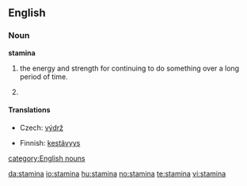 ==English==

===Noun===
'''stamina'''

#the energy and strength for continuing to do something over a long period of time.
# {{botany}} {{plural of|[[stamen]]}}

====Translations====
{{top}}
*Czech: [[výdrž]] {{f}}
{{mid}}
*Finnish: [[kestävyys]]
{{bottom}}

[[category:English nouns]]

[[da:stamina]]
[[io:stamina]]
[[hu:stamina]]
[[no:stamina]]
[[te:stamina]]
[[vi:stamina]]